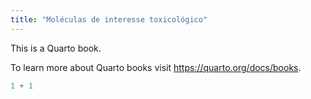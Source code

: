 ```yaml
---
title: "Moléculas de interesse toxicológico"
---
```


This is a Quarto book.

To learn more about Quarto books visit <https://quarto.org/docs/books>.

```r
1 + 1
```
